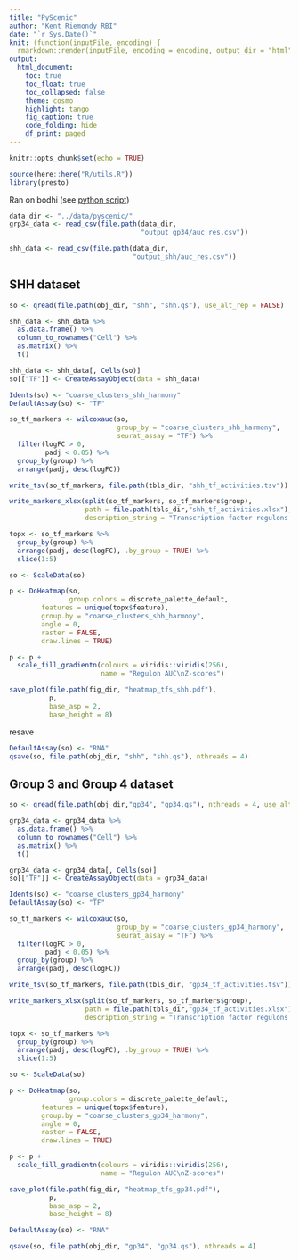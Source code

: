 ```yaml
---
title: "PyScenic"
author: "Kent Riemondy RBI"
date: "`r Sys.Date()`"
knit: (function(inputFile, encoding) {
  rmarkdown::render(inputFile, encoding = encoding, output_dir = "html") })
output:
  html_document:
    toc: true
    toc_float: true
    toc_collapsed: false
    theme: cosmo
    highlight: tango
    fig_caption: true
    code_folding: hide
    df_print: paged
---
```

```r
knitr::opts_chunk$set(echo = TRUE)
```

```r
source(here::here("R/utils.R"))
library(presto)
```

Ran on bodhi (see [python script](../data/pyscenic/pyscenic_analysis.py))

```r
data_dir <- "../data/pyscenic/"
grp34_data <- read_csv(file.path(data_dir, 
                                 "output_gp34/auc_res.csv"))

shh_data <- read_csv(file.path(data_dir, 
                               "output_shh/auc_res.csv"))
```

## SHH dataset

```r
so <- qread(file.path(obj_dir, "shh", "shh.qs"), use_alt_rep = FALSE)

shh_data <- shh_data %>%
  as.data.frame() %>%
  column_to_rownames("Cell") %>%
  as.matrix() %>% 
  t()

shh_data <- shh_data[, Cells(so)]
so[["TF"]] <- CreateAssayObject(data = shh_data)

Idents(so) <- "coarse_clusters_shh_harmony"
DefaultAssay(so) <- "TF"

so_tf_markers <- wilcoxauc(so,
                           group_by = "coarse_clusters_shh_harmony", 
                           seurat_assay = "TF") %>% 
  filter(logFC > 0, 
         padj < 0.05) %>% 
  group_by(group) %>% 
  arrange(padj, desc(logFC))

write_tsv(so_tf_markers, file.path(tbls_dir, "shh_tf_activities.tsv"))

write_markers_xlsx(split(so_tf_markers, so_tf_markers$group),
                   path = file.path(tbls_dir,"shh_tf_activities.xlsx"),
                   description_string = "Transcription factor regulons derived from PyScenic that are significantly enriched in each cluster")

topx <- so_tf_markers %>% 
  group_by(group) %>% 
  arrange(padj, desc(logFC), .by_group = TRUE) %>% 
  slice(1:5)

so <- ScaleData(so)

p <- DoHeatmap(so, 
               group.colors = discrete_palette_default,
        features = unique(topx$feature),
        group.by = "coarse_clusters_shh_harmony",
        angle = 0, 
        raster = FALSE, 
        draw.lines = TRUE)

p <- p +
  scale_fill_gradientn(colours = viridis::viridis(256),
                       name = "Regulon AUC\nZ-scores")

save_plot(file.path(fig_dir, "heatmap_tfs_shh.pdf"), 
          p,
          base_asp = 2,
          base_height = 8)

```

resave 

```r
DefaultAssay(so) <- "RNA"
qsave(so, file.path(obj_dir, "shh", "shh.qs"), nthreads = 4)
```


## Group 3 and Group 4 dataset

```r
so <- qread(file.path(obj_dir,"gp34", "gp34.qs"), nthreads = 4, use_alt_rep = FALSE)

grp34_data <- grp34_data %>%
  as.data.frame() %>%
  column_to_rownames("Cell") %>%
  as.matrix() %>% 
  t()

grp34_data <- grp34_data[, Cells(so)]
so[["TF"]] <- CreateAssayObject(data = grp34_data)

Idents(so) <- "coarse_clusters_gp34_harmony"
DefaultAssay(so) <- "TF"

so_tf_markers <- wilcoxauc(so,
                           group_by = "coarse_clusters_gp34_harmony", 
                           seurat_assay = "TF") %>% 
  filter(logFC > 0, 
         padj < 0.05) %>% 
  group_by(group) %>% 
  arrange(padj, desc(logFC))

write_tsv(so_tf_markers, file.path(tbls_dir, "gp34_tf_activities.tsv"))

write_markers_xlsx(split(so_tf_markers, so_tf_markers$group),
                   path = file.path(tbls_dir,"gp34_tf_activities.xlsx"),
                   description_string = "Transcription factor regulons derived from PyScenic that are significantly enriched in each cluster")

topx <- so_tf_markers %>% 
  group_by(group) %>% 
  arrange(padj, desc(logFC), .by_group = TRUE) %>% 
  slice(1:5)

so <- ScaleData(so)

p <- DoHeatmap(so, 
               group.colors = discrete_palette_default,
        features = unique(topx$feature),
        group.by = "coarse_clusters_gp34_harmony",
        angle = 0,
        raster = FALSE, 
        draw.lines = TRUE)

p <- p +
  scale_fill_gradientn(colours = viridis::viridis(256),
                       name = "Regulon AUC\nZ-scores")

save_plot(file.path(fig_dir, "heatmap_tfs_gp34.pdf"), 
          p,
          base_asp = 2,
          base_height = 8)

```

```r
DefaultAssay(so) <- "RNA"

qsave(so, file.path(obj_dir, "gp34", "gp34.qs"), nthreads = 4)
```

